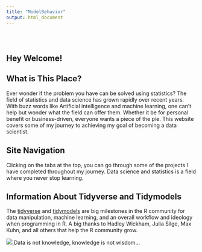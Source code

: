 ```yaml
---
title: "ModelBehavior"
output: html_document
---
```


<style type="text/css">
.title {
  display: none;
}

#getting-started img {
  margin-right: 10px;
}

</style>

<div class="row" style="padding-top: 30px;">
<div class="col-sm-6">


# **Hey Welcome!**

## What is This Place?

Ever wonder if the problem you have can be solved using statistics? The field of statistics and data science has grown rapidly over recent years. With buzz words like Artificial intelligence and machine learning, one can't help but wonder what the field can offer them. Whether it be for personal benefit or business-driven, everyone wants a piece of the pie. This website covers some of my journey to achieving my goal of becoming a data scientist. 

## Site Navigation

Clicking on the tabs at the top, you can go through some of the projects I have completed throughout my journey. Data science and statistics is a field where you never stop learning. 

## Information About Tidyverse and Tidymodels
The [tidyverse](https://www.tidyverse.org) and [tidymodels](https://www.tidymodels.org) are big milestones in the R community for data manipulation, machine learning, and an overall workflow and ideology when programming in R. A big thanks to Hadley Wickham, Julia Silge, Max Kuhn, and all others that help the R community grow. 

</div>
<div class="col-sm-6">


<a href = "https://crumplab.github.io">
![](images/8616612485282640742.png)
</a>
Data is not knowledge, knowledge is not wisdom...
</div>